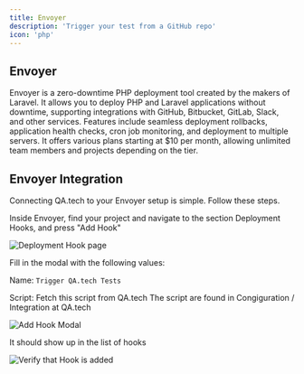 ```yaml
---
title: Envoyer
description: 'Trigger your test from a GitHub repo'
icon: 'php'
---
```


## Envoyer

Envoyer is a zero-downtime PHP deployment tool created by the makers of Laravel. It allows you to deploy PHP and Laravel applications without downtime, supporting integrations with GitHub, Bitbucket, GitLab, Slack, and other services. Features include seamless deployment rollbacks, application health checks, cron job monitoring, and deployment to multiple servers. It offers various plans starting at $10 per month, allowing unlimited team members and projects depending on the tier.

## Envoyer Integration

Connecting QA.tech to your Envoyer setup is simple. Follow these steps.

<Steps>
    <Step title="Navigate to Deployment Hooks">

Inside Envoyer, find your project and navigate to the section Deployment Hooks, and press "Add Hook"

<img src="/images/envoyer1.png" alt="Deployment Hook page" />

</Step>
<Step title="Add the hook">

Fill in the modal with the following values:

Name: `Trigger QA.tech Tests`

Script: Fetch this script from QA.tech
The script are found in Congiguration / Integration at QA.tech

<img src="/images/envoyer2.png" alt="Add Hook Modal" />

</Step>
<Step title="Verify that the hook was added">

It should show up in the list of hooks

<img src="/images/envoyer3.png" alt="Verify that Hook is added" />

</Step>
</Steps>
